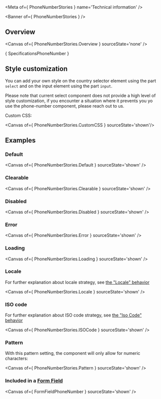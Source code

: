 
<Meta of={ PhoneNumberStories } name='Technical information' />

<Banner of={ PhoneNumberStories } />

## Overview

<Canvas of={ PhoneNumberStories.Overview } sourceState='none' />

<Markdown>{ SpecificationsPhoneNumber }</Markdown>

## Style customization

You can add your own style on the country selector element using the part `select` and on
the input element using the part `input`.

Please note that current select component does not provide a high level of style customization, if you encounter
a situation where it prevents you yo use the phone-number component, please reach out to us.

Custom CSS:

<Canvas of={ PhoneNumberStories.CustomCSS } sourceState='shown'/>

## Examples

### Default

<Canvas of={ PhoneNumberStories.Default } sourceState='shown' />

### Clearable

<Canvas of={ PhoneNumberStories.Clearable } sourceState='shown' />

### Disabled

<Canvas of={ PhoneNumberStories.Disabled } sourceState='shown' />

### Error

<Canvas of={ PhoneNumberStories.Error } sourceState='shown' />

### Loading

<Canvas of={ PhoneNumberStories.Loading } sourceState='shown' />

### Locale

For further explanation about locale strategy, see [the "Locale" behavior](?path=/docs/ods-components-form-elements-phone-number--documentation#locale)

<Canvas of={ PhoneNumberStories.Locale } sourceState='shown' />

### ISO code

For further explanation about ISO code strategy, see [the "Iso Code" behavior](?path=/docs/ods-components-form-elements-phone-number--documentation#iso-code)

<Canvas of={ PhoneNumberStories.ISOCode } sourceState='shown' />

### Pattern

With this pattern setting, the component will only allow for numeric characters:

<Canvas of={ PhoneNumberStories.Pattern } sourceState='shown' />

### Included in a [**Form Field**](?path=/docs/ods-components-form-elements-form-field--technical-information)
<Canvas of={ FormFieldPhoneNumber } sourceState='shown' />
